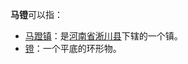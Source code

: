 '''马镫'''可以指：

*[[马蹬镇|马蹬镇]]：是[[河南省|河南省]][[淅川县|淅川县]]下辖的一个镇。
*[[镫|镫]]：一个平底的环形物。


{{disambig|N|Cat=二字消歧义}}